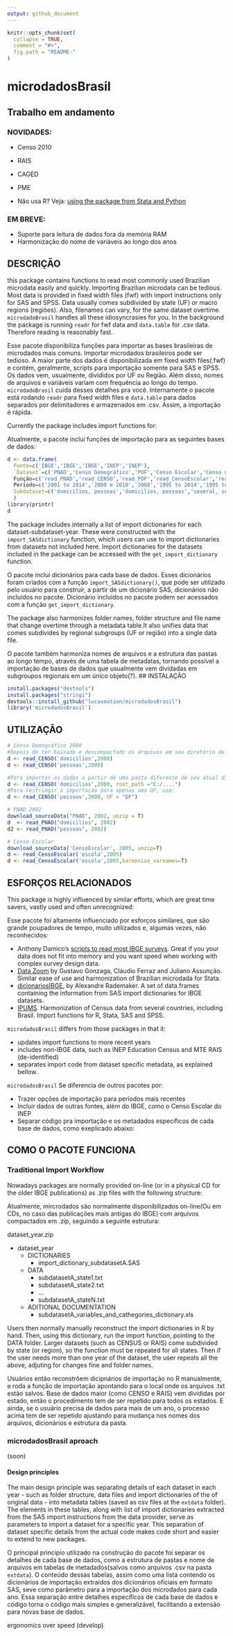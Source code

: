 ```yaml
---
output: github_document
---
```


<!-- README.md is generated from README.Rmd. Please edit that file -->

```r
knitr::opts_chunk$set(
  collapse = TRUE,
  comment = "#>",
  fig.path = "README-"
)
```
# microdadosBrasil

## Trabalho em andamento

### NOVIDADES:

* Censo 2010
* RAIS
* CAGED
* PME

-   Não usa R? Veja: [using the package from Stata and Python](https://github.com/lucasmation/microdadosBrasil/blob/master/vignettes/Running_from_other_software.Rmd)

### EM BREVE:

* Suporte para leitura de dados fora da memória RAM
* Harmonização do nome de variáveis ao longo dos anos


## DESCRIÇÃO 

this package contains functions to read most commonly used Brazilian microdata easily and quickly. Importing Brazilian microdata can be tedious. Most data is provided in fixed width files (fwf) with import instructions only for SAS and SPSS. Data usually comes subdivided by state (UF) or macro regions (regiões). Also, filenames can vary, for the same dataset overtime. `microdadoBrasil` handles all these idiosyncrasies for you. In the background the package is running `readr` for fwf data and `data.table` for .csv data. Therefore reading is reasonably fast.

Esse pacote disponibiliza funções para importar as bases brasileiras de microdados mais comuns. Importar microdados brasileiros pode ser tedioso. A maior parte dos dados é disponibilizada em fixed width files(.fwf) e contém, geralmente, scripts para importação somente para SAS e SPSS. Os dados vem, usualmente, divididos por UF ou Região. Além disso, nomes de arquivos e variáveis variam com frequência ao longo do tempo. `microdadoBrasil` cuida desses detalhes pra você. Internamente o pacote está rodando `readr` para fixed width files e `data.table` para dados separados por delimitadores e armazenados em .csv. Assim, a importação é rápida.


Currently the package includes import functions for:

Atualmente, o pacote inclui funções de importação para as seguintes bases de dados:
  
```r
d <- data.frame(
  Fonte=c('IBGE','IBGE','IBGE','INEP','INEP'),
  `Dataset`=c('PNAD','Censo Demográfico','POF','Censo Escolar','Censo da Educ. Superior'),
  Função=c('read_PNAD','read_CENSO','read_POF','read_CensoEscolar','read_CensoEducacaoSuperior'),
  Período=c('2001 to 2014','2000 e 2010','2008','1995 to 2014','1995 to 2014'),
  Subdataset=c('domicilios, pessoas','domicilios, pessoas','several, see details','escolas, ..., see detials','see details')
  )
library(printr)
d
```

The package includes internally a list of import dictionaries for each dataset-subdataset-year. These were constructed with the `import_SASdictionary` function, which users can use to import dictionaries from datasets not included here. Import dictionaries for the datasets included in the package can be accessed with the `get_import_dictionary` function. 

O pacote inclui dicionários para cada base de dados. Esses dicionários foram criados com a função `import_SASdictionary()`, que pode ser utilizado pelo usuário para construir, a partir de um dicionário SAS, dicionários não incluídos no pacote. Dicionário incluídos no pacote podem ser acessados com a função `get_import_dictionary`.

The package also harmonizes folder names, folder structure and  file name that change overtime through a metadata table.It also unifies data that comes subdivides by regional subgroups (UF or região) into a single data file.  


O pacote também harmoniza nomes de arquivos e a estrutura das pastas ao longo tempo, através de uma tabela de metadatas, tornando possível a importação de bases de dados que usualmente vem dividadas em subgroupos regionais em um único objeto(?).
## INSTALAÇÃO

```r
install.packages("devtools")
install.packages("stringi") 
devtools::install_github("lucasmation/microdadosBrasil")
library('microdadosBrasil')
```

## UTILIZAÇÃO

```r
# Censo Demográfico 2000
#Depois de ter baixado e descompactado os arquivos em seu diretório de trabalho , rode:
d <- read_CENSO('domicilios',2000)
d <- read_CENSO('pessoas',2000)

#Para importar os dados a partir de uma pasta diferente de seu atual diretório de trabalho, use :
d <- read_CENSO('domicilios',2000, root_path ="C:/....")
#Para restringir a importação para apenas uma UF, use:
d <- read_CENSO('pessoas',2000, UF = "DF")

# PNAD 2002
download_sourceData("PNAD", 2002, unzip = T)
d  <- read_PNAD("domicilios", 2002)
d2 <- read_PNAD("pessoas", 2002)

# Censo Escolar
download_sourceData('CensoEscolar', 2005, unzip=T)
d <- read_CensoEscolar('escola',2005)
d <- read_CensoEscolar('escola',2005,harmonize_varnames=T)
```

## ESFORÇOS RELACIONADOS

This package is highly influenced by similar efforts, which are great time savers, vastly used  and often unrecognized:

Esse pacote foi altamente influenciado por esforços similares, que são grande poupadores de tempo, muito utilizados e, algumas vezes, não reconhecidos:


* Anthony Damico's [scripts to read most IBGE surveys](http://www.asdfree.com/). Great if you your data does not fit into memory and you want speed when working with complex survey design data. 
* [Data Zoom](http://www.econ.puc-rio.br/datazoom/) by Gustavo Gonzaga, Cláudio Ferraz and Juliano Assunção.  Similar ease of use and harmonization of Brazilian microdada for Stata. 
* [dicionariosIBGE](https://cran.r-project.org/web/packages/dicionariosIBGE/index.html), by 	Alexandre Rademaker. A set of data.frames containing the information from SAS import dictionaries for IBGE datasets.
* [IPUMS](https://international.ipums.org/international/). Harmonization of Census data from several countries, including Brasil. Import functions for R, Stata, SAS and SPSS. 

`microdadosBrasil` differs from those packages in that it: 

* updates import functions to more recent years
* includes non-IBGE data, such as INEP Education Census and MTE RAIS (de-identified)
* separates import code from dataset specific metadata, as explained bellow.

`microdadosBrasil` Se diferencia de outros pacotes por: 

* Trazer opções de importação para períodos mais recentes
* Incluir dados de outras fontes, além do IBGE, como o Censo Escolar do INEP
* Separar código pra importação e os metadados específicos de cada base de dados, como exeplicado abaixo:

## COMO O PACOTE FUNCIONA

### Traditional Import Workflow

Nowadays packages are normally provided on-line (or in a physical CD for the older IBGE publications) as .zip files with the following structure:

Atualmente, mircrodados são normalmente disponibilizados on-line(Ou em CDs, no caso das publicações mais antigas do IBGE) com arquivos compactados em .zip, seguindo a seguinte estrutura:

dataset_year.zip

- dataset_year
    - DICTIONARIES
        - import_dictionary_subdatasetA.SAS
    - DATA
        - subdatasetA_state1.txt
        - subdatasetA_state2.txt
        - ...
        - subdatasetA_stateN.txt
    - ADITIONAL DOCUMENTATION
        - subdatasetA_variables_and_cathegories_dictionary.xls

Users then normally manually reconstruct the import dictionaries in R by hand. Then, using this dictionary, run the import function, pointing to the DATA folder. Larger datasets (such as CENSUS or RAIS) come subdivided by state (or region), so the function must be repeated for all states. Then if the user needs more than one year of the dataset, the user repeats all the above, adjuting for changes fine and folder names. 

Usuários então reconstrõem dicipnários de importação no R manualmente, e roda a função de importação   apontando para o local onde os arquivos .txt estão salvos. Base de dados maior (como CENSO e RAIS) vem divididas por estado,  então o procedimento tem de ser repetido para todos os estados. E ainda, se o usuário precisa de dados para mais de um ano, o processo acima tem de ser repetido ajustando para mudança nos nomes dos arquivos, dicionários e estrutura da pasta.

### microdadosBrasil aproach

(soon)

#### Design principles

The main design principle was separating details of each dataset in each year - such as folder structure, data files and import dictionaries of the of original data - into metadata tables (saved as csv files at the `extdata` folder). The elements in these tables, along with list of import dictionaries extracted from the SAS import instructions from the data provider,  serve as parameters to import a dataset for a specific year. This separation of dataset specific details from the actual code makes code short and easier to extend to new packages.   

O principal princípio utilizado na construção do pacote foi separar os detalhes de cada base de dados, como a estrutura de pastas e nome de arquivos em tabelas de metadados(salvos como arquivos .csv na pasta `extdata`). O conteúdo dessas tabelas, assim como uma lista contendo os dicionários de importação extraídos dos dicionários oficiais em formato SAS, seve como parâmetro para a importação dos microdados para cada ano. Essa separação entre detalhes específicos de cada base de dados e código torna o código mais simples e generalizável, facilitando a extensão para novas base de dados.

ergonomics over speed (develop)
